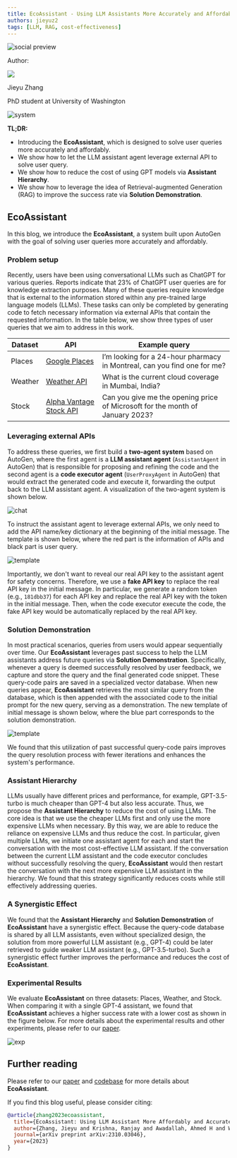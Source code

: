 ```yaml
---
title: EcoAssistant - Using LLM Assistants More Accurately and Affordably
authors: jieyuz2
tags: [LLM, RAG, cost-effectiveness]
---
```


<div>
<img noZoom className="social-share-img"
  src="https://media.githubusercontent.com/media/ag2ai/ag2/refs/heads/main/website/static/img/cover.png"
  alt="social preview"
  style={{ position: 'absolute', left: '-9999px' }}
/>
</div>

<div class="blog-authors">
  <p class="authors">Author:</p>
  <CardGroup cols={2}>
    <Card href="https://jieyuz2.github.io/">
        <div class="col card">
          <div class="img-placeholder">
            <img noZoom src="https://github.com/jieyuz2.png" />
          </div>
          <div>
            <p class="name">Jieyu Zhang</p>
            <p>PhD student at University of Washington</p>
          </div>
        </div>
    </Card>
  </CardGroup>
</div>

![system](img/system.webp)

**TL;DR:**
* Introducing the **EcoAssistant**, which is designed to solve user queries more accurately and affordably.
* We show how to let the LLM assistant agent leverage external API to solve user query.
* We show how to reduce the cost of using GPT models via **Assistant Hierarchy**.
* We show how to leverage the idea of Retrieval-augmented Generation (RAG) to improve the success rate via **Solution Demonstration**.


## EcoAssistant

In this blog, we introduce the **EcoAssistant**, a system built upon AutoGen with the goal of solving user queries more accurately and affordably.

### Problem setup

Recently, users have been using conversational LLMs such as ChatGPT for various queries.
Reports indicate that 23% of ChatGPT user queries are for knowledge extraction purposes.
Many of these queries require knowledge that is external to the information stored within any pre-trained large language models (LLMs).
These tasks can only be completed by generating code to fetch necessary information via external APIs that contain the requested information.
In the table below, we show three types of user queries that we aim to address in this work.

| Dataset | API | Example query |
|-------------|----------|----------|
| Places| [Google Places](https://developers.google.com/maps/documentation/places/web-service/overview) | I’m looking for a 24-hour pharmacy in Montreal, can you find one for me? |
| Weather | [Weather API](https://www.weatherapi.com) | What is the current cloud coverage in Mumbai, India? |
| Stock | [Alpha Vantage Stock API](https://www.alphavantage.co/documentation/) | Can you give me the opening price of Microsoft for the month of January 2023? |


### Leveraging external APIs

To address these queries, we first build a **two-agent system** based on AutoGen,
where the first agent is a **LLM assistant agent** (`AssistantAgent` in AutoGen) that is responsible for proposing and refining the code and
the second agent is a **code executor agent** (`UserProxyAgent` in AutoGen) that would extract the generated code and execute it, forwarding the output back to the LLM assistant agent.
A visualization of the two-agent system is shown below.

![chat](img/chat.webp)

To instruct the assistant agent to leverage external APIs, we only need to add the API name/key dictionary at the beginning of the initial message.
The template is shown below, where the red part is the information of APIs and black part is user query.

![template](img/template.png)

Importantly, we don't want to reveal our real API key to the assistant agent for safety concerns.
Therefore, we use a **fake API key** to replace the real API key in the initial message.
In particular, we generate a random token (e.g., `181dbb37`) for each API key and replace the real API key with the token in the initial message.
Then, when the code executor execute the code, the fake API key would be automatically replaced by the real API key.


### Solution Demonstration
In most practical scenarios, queries from users would appear sequentially over time.
Our **EcoAssistant** leverages past success to help the LLM assistants address future queries via **Solution Demonstration**.
Specifically, whenever a query is deemed successfully resolved by user feedback, we capture and store the query and the final generated code snippet.
These query-code pairs are saved in a specialized vector database. When new queries appear, **EcoAssistant** retrieves the most similar query from the database, which is then appended with the associated code to the initial prompt for the new query, serving as a demonstration.
The new template of initial message is shown below, where the blue part corresponds to the solution demonstration.

![template](img/template-demo.png)

We found that this utilization of past successful query-code pairs improves the query resolution process with fewer iterations and enhances the system's performance.


### Assistant Hierarchy
LLMs usually have different prices and performance, for example, GPT-3.5-turbo is much cheaper than GPT-4 but also less accurate.
Thus, we propose the **Assistant Hierarchy** to reduce the cost of using LLMs.
The core idea is that we use the cheaper LLMs first and only use the more expensive LLMs when necessary.
By this way, we are able to reduce the reliance on expensive LLMs and thus reduce the cost.
In particular, given multiple LLMs, we initiate one assistant agent for each and start the conversation with the most cost-effective LLM assistant.
If the conversation between the current LLM assistant and the code executor concludes without successfully resolving the query, **EcoAssistant** would then restart the conversation with the next more expensive LLM assistant in the hierarchy.
We found that this strategy significantly reduces costs while still effectively addressing queries.

### A Synergistic Effect
We found that the **Assistant Hierarchy** and **Solution Demonstration** of **EcoAssistant** have a synergistic effect.
Because the query-code database is shared by all LLM assistants, even without specialized design,
the solution from more powerful LLM assistant (e.g., GPT-4) could be later retrieved to guide weaker LLM assistant (e.g., GPT-3.5-turbo).
Such a synergistic effect further improves the performance and reduces the cost of **EcoAssistant**.

### Experimental Results

We evaluate **EcoAssistant** on three datasets: Places, Weather, and Stock. When comparing it with a single GPT-4 assistant, we found that **EcoAssistant** achieves a higher success rate with a lower cost as shown in the figure below.
For more details about the experimental results and other experiments, please refer to our [paper](https://arxiv.org/abs/2310.03046).

![exp](img/results.png)

## Further reading

Please refer to our [paper](https://arxiv.org/abs/2310.03046) and [codebase](https://github.com/JieyuZ2/EcoAssistant) for more details about **EcoAssistant**.

If you find this blog useful, please consider citing:

```bibtex
@article{zhang2023ecoassistant,
  title={EcoAssistant: Using LLM Assistant More Affordably and Accurately},
  author={Zhang, Jieyu and Krishna, Ranjay and Awadallah, Ahmed H and Wang, Chi},
  journal={arXiv preprint arXiv:2310.03046},
  year={2023}
}
```
